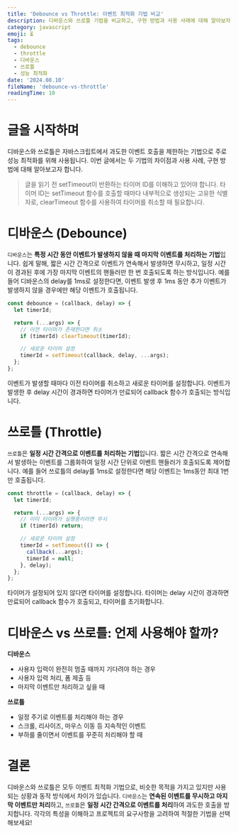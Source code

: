 ```yaml
---
title: 'Debounce vs Throttle: 이벤트 최적화 기법 비교'
description: 디바운스와 쓰로틀 기법을 비교하고, 구현 방법과 사용 사례에 대해 알아보자
category: javascript
emoji: ⏳
tags:
  - debounce
  - throttle
  - 디바운스
  - 쓰로틀
  - 성능 최적화
date: '2024.08.10'
fileName: 'debounce-vs-throttle'
readingTime: 10
---
```


# 글을 시작하며

디바운스와 쓰로틀은 자바스크립트에서 과도한 이벤트 호출을 제한하는 기법으로 주로 성능 최적화를 위해 사용됩니다.
이번 글에서는 두 기법의 차이점과 사용 사례, 구현 방법에 대해 알아보고자 합니다.

> 글을 읽기 전 setTimeout이 반환하는 타이머 ID를 이해하고 있어야 합니다. 타이머 ID는 setTimeout 함수를 호출할 때마다 내부적으로 생성되는 고유한 식별자로, clearTimeout 함수를 사용하여 타이머를 취소할 때 필요합니다.

# 디바운스 (Debounce)

`디바운스`는 **특정 시간 동안 이벤트가 발생하지 않을 때 마지막 이벤트를 처리하는 기법**입니다. 쉽게 말해, 짧은 시간 간격으로 이벤트가 연속해서 발생하면 무시하고, 일정 시간이 경과된 후에 가장 마지막 이벤트의 핸들러만 한 번 호출되도록 하는 방식입니다.
예를 들어 디바운스의 delay를 1ms로 설정한다면, 이벤트 발생 후 1ms 동안 추가 이벤트가 발생하지 않을 경우에만 해당 이벤트가 호출됩니다.

```javascript
const debounce = (callback, delay) => {
  let timerId;

  return (...args) => {
    // 이전 타이머가 존재한다면 취소
    if (timerId) clearTimeout(timerId);

    // 새로운 타이머 설정
    timerId = setTimeout(callback, delay, ...args);
  };
};
```

이벤트가 발생할 때마다 이전 타이머를 취소하고 새로운 타이머를 설정합니다. 이벤트가 발생한 후 delay 시간이 경과하면 타이머가 만료되어 callback 함수가 호출되는 방식입니다.

# 쓰로틀 (Throttle)

`쓰로틀`은 **일정 시간 간격으로 이벤트를 처리하는 기법**입니다. 짧은 시간 간격으로 연속해서 발생하는 이벤트를 그룹화하여 일정 시간 단위로 이벤트 핸들러가 호출되도록 제어합니다.
예를 들어 쓰로틀의 delay를 1ms로 설정한다면 해당 이벤트는 1ms동안 최대 1번만 호출됩니다.

```javascript
const throttle = (callback, delay) => {
  let timerId;

  return (...args) => {
    // 이미 타이머가 실행중이라면 무시
    if (timerId) return;

    // 새로운 타이머 설정
    timerId = setTimeout(() => {
      callback(...args);
      timerId = null;
    }, delay);
  };
};
```

타이머가 설정되어 있지 않다면 타이머를 설정합니다. 타이머는 delay 시간이 경과하면 만료되어 callback 함수가 호출되고, 타이머를 초기화합니다.

# 디바운스 vs 쓰로틀: 언제 사용해야 할까?

**디바운스**

- 사용자 입력이 완전히 멈출 때까지 기다려야 하는 경우
- 사용자 입력 처리, 폼 제출 등
- 마지막 이벤트만 처리하고 싶을 때

**쓰로틀**

- 일정 주기로 이벤트를 처리해야 하는 경우
- 스크롤, 리사이즈, 마우스 이동 등 지속적인 이벤트
- 부하를 줄이면서 이벤트를 꾸준히 처리해야 할 때

# 결론

디바운스와 쓰로틀은 모두 이벤트 최적화 기법으로, 비슷한 목적을 가지고 있지만 사용되는 상황과 동작 방식에서 차이가 있습니다. `디바운스`는 **연속된 이벤트를 무시하고 마지막 이벤트만 처리**하고, `쓰로틀`은 **일정 시간 간격으로 이벤트를 처리**하여 과도한 호출을 방지합니다. 각각의 특성을 이해하고 프로젝트의 요구사항을 고려하여 적절한 기법을 선택해보세요!
